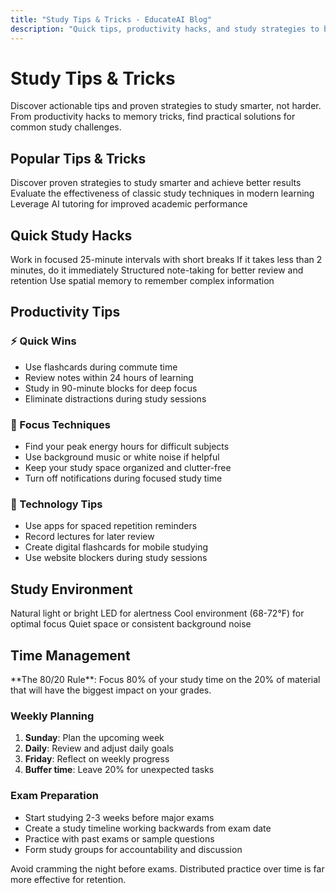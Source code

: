 ```yaml
---
title: "Study Tips & Tricks - EducateAI Blog"
description: "Quick tips, productivity hacks, and study strategies to boost your learning efficiency and academic performance"
---
```


# Study Tips & Tricks

Discover actionable tips and proven strategies to study smarter, not harder. From productivity hacks to memory tricks, find practical solutions for common study challenges.

## Popular Tips & Tricks

<CardGroup cols={1}>
  <Card title="15 Essential Study Tips" href="/blog/ai/15-essential-study-tips-study-smarter-not-harder">
    Discover proven strategies to study smarter and achieve better results
  </Card>
  
  <Card title="Traditional Study Methods" href="/blog/ai/traditional-study-methods-are-they-still-effective-in-todays-learning-environment">
    Evaluate the effectiveness of classic study techniques in modern learning
  </Card>
  
  <Card title="Get Better Grades with Tutor AI" href="/blog/ai/get-better-grades-with-tutor-ai-your-personal-learning-companion">
    Leverage AI tutoring for improved academic performance
  </Card>
</CardGroup>

## Quick Study Hacks

<CardGroup cols={2}>
  <Card title="Pomodoro Technique" icon="timer">
    Work in focused 25-minute intervals with short breaks
  </Card>
  
  <Card title="Two-Minute Rule" icon="clock">
    If it takes less than 2 minutes, do it immediately
  </Card>
  
  <Card title="Cornell Notes" icon="note-sticky">
    Structured note-taking for better review and retention
  </Card>
  
  <Card title="Memory Palace" icon="building-columns">
    Use spatial memory to remember complex information
  </Card>
</CardGroup>

## Productivity Tips

### ⚡ Quick Wins
- Use flashcards during commute time
- Review notes within 24 hours of learning
- Study in 90-minute blocks for deep focus
- Eliminate distractions during study sessions

### 🎯 Focus Techniques  
- Find your peak energy hours for difficult subjects
- Use background music or white noise if helpful
- Keep your study space organized and clutter-free
- Turn off notifications during focused study time

### 📱 Technology Tips
- Use apps for spaced repetition reminders
- Record lectures for later review
- Create digital flashcards for mobile studying
- Use website blockers during study sessions

## Study Environment

<CardGroup cols={3}>
  <Card title="Lighting" icon="lightbulb">
    Natural light or bright LED for alertness
  </Card>
  
  <Card title="Temperature" icon="temperature-half">
    Cool environment (68-72°F) for optimal focus
  </Card>
  
  <Card title="Noise Level" icon="volume">
    Quiet space or consistent background noise
  </Card>
</CardGroup>

## Time Management

<Tip>
  **The 80/20 Rule**: Focus 80% of your study time on the 20% of material that will have the biggest impact on your grades.
</Tip>

### Weekly Planning
1. **Sunday**: Plan the upcoming week
2. **Daily**: Review and adjust daily goals
3. **Friday**: Reflect on weekly progress
4. **Buffer time**: Leave 20% for unexpected tasks

### Exam Preparation
- Start studying 2-3 weeks before major exams
- Create a study timeline working backwards from exam date
- Practice with past exams or sample questions
- Form study groups for accountability and discussion

<Warning>
  Avoid cramming the night before exams. Distributed practice over time is far more effective for retention.
</Warning>